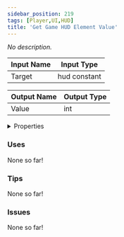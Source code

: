 ```yaml
---
sidebar_position: 219
tags: [Player,UI,HUD]
title: 'Get Game HUD Element Value'
---
```


*No description.*




<EsbSvg />

| Input Name | Input Type |
|-----------|-----------|
| Target | hud constant |

| Output Name | Output Type |
|-----------|-----------|
| Value | int |


<details>
  <summary>Properties</summary>
  <div>
    <div>
    <table>
      <thead>
        <tr>
          <th>Is beta required?</th>
          <th>❌</th>
        </tr>
        <tr>
          <th>Is this chip a trolling risk?</th>
          <th>❌</th>
        </tr>
        <tr>
          <th>Is this chip a role assignment risk?</th>
          <th>❌</th>
        </tr>
        <tr>
          <th>Chip UUID</th>
          <th>d9cbf25f-01c6-468f-8607-d1dd8317bb2f</th>
        </tr>
      </thead>
    </table>
    </div>
  </div>
</details>

### Uses

None so far!

### Tips

None so far!

### Issues

None so far!